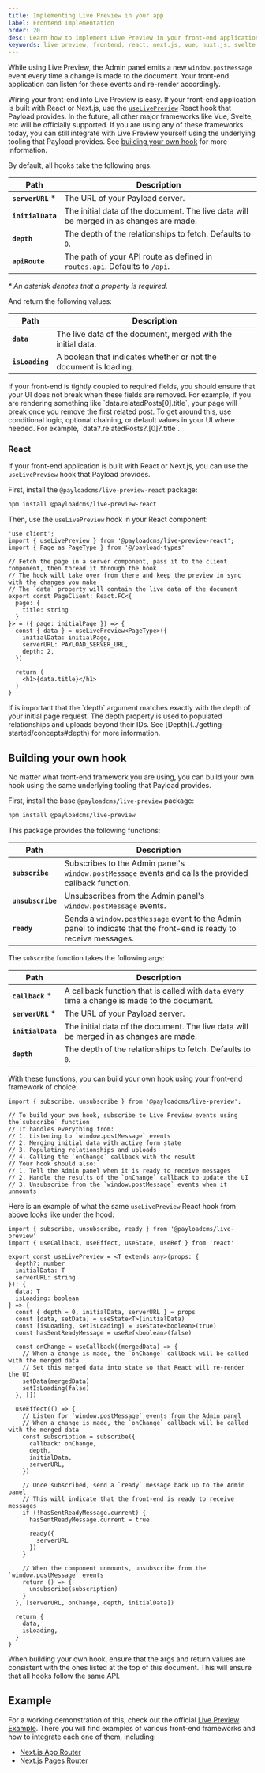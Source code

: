 ```yaml
---
title: Implementing Live Preview in your app
label: Frontend Implementation
order: 20
desc: Learn how to implement Live Preview in your front-end application.
keywords: live preview, frontend, react, next.js, vue, nuxt.js, svelte, hook, useLivePreview
---
```


While using Live Preview, the Admin panel emits a new `window.postMessage` event every time a change is made to the document. Your front-end application can listen for these events and re-render accordingly.

Wiring your front-end into Live Preview is easy. If your front-end application is built with React or Next.js, use the [`useLivePreview`](#react) React hook that Payload provides. In the future, all other major frameworks like Vue, Svelte, etc will be officially supported. If you are using any of these frameworks today, you can still integrate with Live Preview yourself using the underlying tooling that Payload provides. See [building your own hook](#building-your-own-hook) for more information.

By default, all hooks take the following args:

| Path                  | Description                                                                                                                                                                                 |
| --------------------- | ------------------------------------------------------------------------------------------------------------------------------------------------------------------------------------------- |
| **`serverURL`** \*    | The URL of your Payload server.                                                                                                                                                             |
| **`initialData`**     | The initial data of the document. The live data will be merged in as changes are made.                                                                                                      |
| **`depth`**           | The depth of the relationships to fetch. Defaults to `0`.                                                                                                                                   |
| **`apiRoute`**        | The path of your API route as defined in `routes.api`. Defaults to `/api`.                                                                                                                              |

_\* An asterisk denotes that a property is required._

And return the following values:

| Path                  | Description                                                                                                                                                                                 |
| --------------------- | ------------------------------------------------------------------------------------------------------------------------------------------------------------------------------------------- |
| **`data`**            | The live data of the document, merged with the initial data.                                                                                                                                |
| **`isLoading`**       | A boolean that indicates whether or not the document is loading.                                                                                                                            |

<Banner type="info">
  If your front-end is tightly coupled to required fields, you should ensure that your UI does not break when these fields are removed. For example, if you are rendering something like `data.relatedPosts[0].title`, your page will break once you remove the first related post. To get around this, use conditional logic, optional chaining, or default values in your UI where needed. For example, `data?.relatedPosts?.[0]?.title`.
</Banner>

### React

If your front-end application is built with React or Next.js, you can use the `useLivePreview` hook that Payload provides.

First, install the `@payloadcms/live-preview-react` package:

```bash
npm install @payloadcms/live-preview-react
```

Then, use the `useLivePreview` hook in your React component:

```tsx
'use client';
import { useLivePreview } from '@payloadcms/live-preview-react';
import { Page as PageType } from '@/payload-types'

// Fetch the page in a server component, pass it to the client component, then thread it through the hook
// The hook will take over from there and keep the preview in sync with the changes you make
// The `data` property will contain the live data of the document
export const PageClient: React.FC<{
  page: {
    title: string
  }
}> = ({ page: initialPage }) => {
  const { data } = useLivePreview<PageType>({
    initialData: initialPage,
    serverURL: PAYLOAD_SERVER_URL,
    depth: 2,
  })

  return (
    <h1>{data.title}</h1>
  )
}
```

<Banner type="info">
  If is important that the `depth` argument matches exactly with the depth of your initial page request. The depth property is used to populated relationships and uploads beyond their IDs. See [Depth](../getting-started/concepts#depth) for more information.
</Banner>

## Building your own hook

No matter what front-end framework you are using, you can build your own hook using the same underlying tooling that Payload provides.

First, install the base `@payloadcms/live-preview` package:

```bash
npm install @payloadcms/live-preview
```

This package provides the following functions:

| Path                  | Description                                                                                                                                                                                 |
| --------------------- | ------------------------------------------------------------------------------------------------------------------------------------------------------------------------------------------- |
| **`subscribe`**       | Subscribes to the Admin panel's `window.postMessage` events and calls the provided callback function.                                                                                       |
| **`unsubscribe`**     | Unsubscribes from the Admin panel's `window.postMessage` events.                                                                                                                            |
| **`ready`**           | Sends a `window.postMessage` event to the Admin panel to indicate that the front-end is ready to receive messages.                                                                          |

The `subscribe` function takes the following args:

| Path                  | Description                                                                                                                                                                                 |
| --------------------- | ------------------------------------------------------------------------------------------------------------------------------------------------------------------------------------------- |
| **`callback`** \*     | A callback function that is called with `data` every time a change is made to the document.                                                                                                 |
| **`serverURL`** \*    | The URL of your Payload server.                                                                                                                                                             |
| **`initialData`**     | The initial data of the document. The live data will be merged in as changes are made.                                                                                                      |
| **`depth`**           | The depth of the relationships to fetch. Defaults to `0`.                                                                                                                                   |

With these functions, you can build your own hook using your front-end framework of choice:

```tsx
import { subscribe, unsubscribe } from '@payloadcms/live-preview';

// To build your own hook, subscribe to Live Preview events using the`subscribe` function
// It handles everything from:
// 1. Listening to `window.postMessage` events
// 2. Merging initial data with active form state
// 3. Populating relationships and uploads
// 4. Calling the `onChange` callback with the result
// Your hook should also:
// 1. Tell the Admin panel when it is ready to receive messages
// 2. Handle the results of the `onChange` callback to update the UI
// 3. Unsubscribe from the `window.postMessage` events when it unmounts
```

Here is an example of what the same `useLivePreview` React hook from above looks like under the hood:

```tsx
import { subscribe, unsubscribe, ready } from '@payloadcms/live-preview'
import { useCallback, useEffect, useState, useRef } from 'react'

export const useLivePreview = <T extends any>(props: {
  depth?: number
  initialData: T
  serverURL: string
}): {
  data: T
  isLoading: boolean
} => {
  const { depth = 0, initialData, serverURL } = props
  const [data, setData] = useState<T>(initialData)
  const [isLoading, setIsLoading] = useState<boolean>(true)
  const hasSentReadyMessage = useRef<boolean>(false)

  const onChange = useCallback((mergedData) => {
    // When a change is made, the `onChange` callback will be called with the merged data
    // Set this merged data into state so that React will re-render the UI
    setData(mergedData)
    setIsLoading(false)
  }, [])

  useEffect(() => {
    // Listen for `window.postMessage` events from the Admin panel
    // When a change is made, the `onChange` callback will be called with the merged data
    const subscription = subscribe({
      callback: onChange,
      depth,
      initialData,
      serverURL,
    })

    // Once subscribed, send a `ready` message back up to the Admin panel
    // This will indicate that the front-end is ready to receive messages
    if (!hasSentReadyMessage.current) {
      hasSentReadyMessage.current = true

      ready({
        serverURL
      })
    }

    // When the component unmounts, unsubscribe from the `window.postMessage` events
    return () => {
      unsubscribe(subscription)
    }
  }, [serverURL, onChange, depth, initialData])

  return {
    data,
    isLoading,
  }
}
```

<Banner type="info">
  When building your own hook, ensure that the args and return values are consistent with the ones listed at the top of this document. This will ensure that all hooks follow the same API.
</Banner>

## Example

For a working demonstration of this, check out the official [Live Preview Example](https://github.com/payloadcms/payload/tree/main/examples/live-preview/payload). There you will find examples of various front-end frameworks and how to integrate each one of them, including:

- [Next.js App Router](https://github.com/payloadcms/payload/tree/main/examples/live-preview/next-app)
- [Next.js Pages Router](https://github.com/payloadcms/payload/tree/main/examples/live-preview/next-pages)

